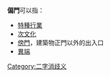 
'''偏門'''可以指：
* [[特種行業|特種行業]]
* [[次文化|次文化]]
*[[傍門|傍門]]，建築物正門以外的出入口
*[[異端|異端]]
{{disambig}}

[[Category:二字消歧义|Category:二字消歧义]]